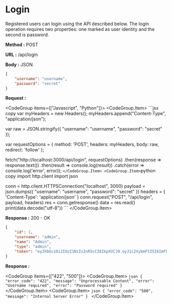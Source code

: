 
# Login

Registered users can login using the API described below. The login operation requires two properties: one marked as user identity and the second is password.

**Method :** <Badge>POST</Badge>

**URL :** <Badge variant="dark">/api/login</Badge>

**Body :** <Badge variant="purple">JSON</Badge>

```json
{
	"username": "username",
	"password": "secret"
}
```

**Request :**

<CodeGroup items={["Javascript", "Python"]}>
	<CodeGroup.Item>
	```jsx copy
	var myHeaders = new Headers();
  myHeaders.append("Content-Type", "application/json");

  var raw = JSON.stringify({
      "username": "username",
      "password": "secret"
  });

  var requestOptions = {
      method: 'POST',
      headers: myHeaders,
      body: raw,
      redirect: 'follow'
  };

  fetch("http://localhost:3000/api/login", requestOptions)
      .then(response => response.text())
      .then(result => console.log(result))
      .catch(error => console.log('error', error));
	```
	</CodeGroup.Item>
	<CodeGroup.Item>
	```python copy
	import http.client
  import json

  conn = http.client.HTTPSConnection("localhost", 3000)
  payload = json.dumps({
      "username": "username",
      "password": "secret"
  })
  headers = {
      'Content-Type': 'application/json'
  }
  conn.request("POST", "/api/login", payload, headers)
  res = conn.getresponse()
  data = res.read()
  print(data.decode("utf-8"))
	```
	</CodeGroup.Item>
</CodeGroup>

**Response :** <BadgeOutline variant="success">200 - OK</BadgeOutline>

```json
{
	"id": 1,
	"username": "admin",
	"name": "Admin",
    "type": "admin",
	"token": "eyJhbGciOiJIUzI1NiIsInR5cCI6IkpXVCJ9.eyJ1c2VybmFtZSI6ImFkbWluIiwicGFzc3dvcmQiOiJBZG1pbiIsImlhdCI6MTY3MzU5MDY1NH0.z8Bc26vhWGICs78KyujSWXY5S98qoccYl9pBVWEFYBY"
}
```

**Response :**

<CodeGroup items={["422", "500"]}>
	<CodeGroup.Item>
	```json
	{
        "error_code": "422",
        "message": "Unprocessable Content",
        "error": "Username required",
        "error": "Password required"
	}
	```
	</CodeGroup.Item>
	<CodeGroup.Item>
	```json
	{
		"error_code": "500",
		"message": "Internal Server Error"
	}
	```
	</CodeGroup.Item>
</CodeGroup>
